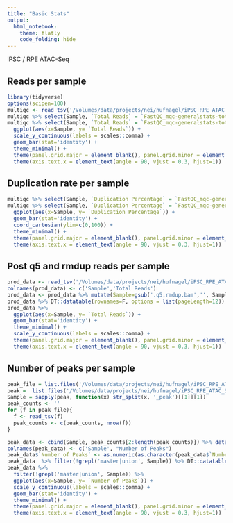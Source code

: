 ```yaml
---
title: "Basic Stats"
output: 
  html_notebook:
    theme: flatly
    code_folding: hide
---
```


iPSC / RPE ATAC-Seq

## Reads per sample
```r
library(tidyverse)
options(scipen=100)
multiqc <- read_tsv('/Volumes/data/projects/nei/hufnagel/iPSC_RPE_ATAC_Seq/fastqc/multiqc/multiqc_data/multiqc_general_stats.txt')
multiqc %>% select(Sample, `Total Reads` = `FastQC_mqc-generalstats-total_sequences`) %>% DT::datatable(rownames=F, options = list(pageLength=12))
multiqc %>% select(Sample, `Total Reads` = `FastQC_mqc-generalstats-total_sequences`) %>% 
  ggplot(aes(x=Sample, y= `Total Reads`)) + 
  scale_y_continuous(labels = scales::comma) +
  geom_bar(stat='identity') + 
  theme_minimal() +
  theme(panel.grid.major = element_blank(), panel.grid.minor = element_blank()) + 
  theme(axis.text.x = element_text(angle = 90, vjust = 0.3, hjust=1))
```
## Duplication rate per sample
```r
multiqc %>% select(Sample, `Duplication Percentage` = `FastQC_mqc-generalstats-percent_duplicates`) %>% DT::datatable(rownames=F, options = list(pageLength=12))
multiqc %>% select(Sample, `Duplication Percentage` = `FastQC_mqc-generalstats-percent_duplicates`) %>% 
  ggplot(aes(x=Sample, y= `Duplication Percentage`)) + 
  geom_bar(stat='identity') + 
  coord_cartesian(ylim=c(0,100)) +
  theme_minimal() +
  theme(panel.grid.major = element_blank(), panel.grid.minor = element_blank()) + 
  theme(axis.text.x = element_text(angle = 90, vjust = 0.3, hjust=1))
```

## Post q5 and rmdup reads per sample
```r
prod_data <- read_tsv('/Volumes/data/projects/nei/hufnagel/iPSC_RPE_ATAC_Seq/merged_bam_HQ/x', col_names = F)
colnames(prod_data) <- c('Sample','Total Reads')
prod_data <- prod_data %>% mutate(Sample=gsub('.q5.rmdup.bam','', Sample))
prod_data %>% DT::datatable(rownames=F, options = list(pageLength=12))
prod_data %>% 
  ggplot(aes(x=Sample, y= `Total Reads`)) + 
  geom_bar(stat='identity') + 
  theme_minimal() +
  scale_y_continuous(labels = scales::comma) +
  theme(panel.grid.major = element_blank(), panel.grid.minor = element_blank()) + 
  theme(axis.text.x = element_text(angle = 90, vjust = 0.3, hjust=1))
```
## Number of peaks per sample
```r
peak_file = list.files('/Volumes/data/projects/nei/hufnagel/iPSC_RPE_ATAC_Seq/macs_peak/', pattern='*peaks.blackListed.narrowPeak', full.names = T)
peak =  list.files('/Volumes/data/projects/nei/hufnagel/iPSC_RPE_ATAC_Seq/macs_peak/', pattern='*peaks.blackListed.narrowPeak', full.names = F)
Sample = sapply(peak, function(x) str_split(x, '_peak')[[1]][1])
peak_counts <- ''
for (f in peak_file){
  f <- read_tsv(f)
  peak_counts <- c(peak_counts, nrow(f))
}

peak_data <- cbind(Sample, peak_counts[2:length(peak_counts)]) %>% data.frame()
colnames(peak_data) <- c('Sample', "Number of Peaks")
peak_data$`Number of Peaks` <- as.numeric(as.character(peak_data$`Number of Peaks`))
peak_data  %>% filter(!grepl('master|union', Sample)) %>% DT::datatable(rownames = F, options = list(pageLength=12))
peak_data %>%  
  filter(!grepl('master|union', Sample)) %>% 
  ggplot(aes(x=Sample, y= `Number of Peaks`)) + 
  scale_y_continuous(labels = scales::comma) +
  geom_bar(stat='identity') + 
  theme_minimal() +
  theme(panel.grid.major = element_blank(), panel.grid.minor = element_blank()) + 
  theme(axis.text.x = element_text(angle = 90, vjust = 0.3, hjust=1))
```